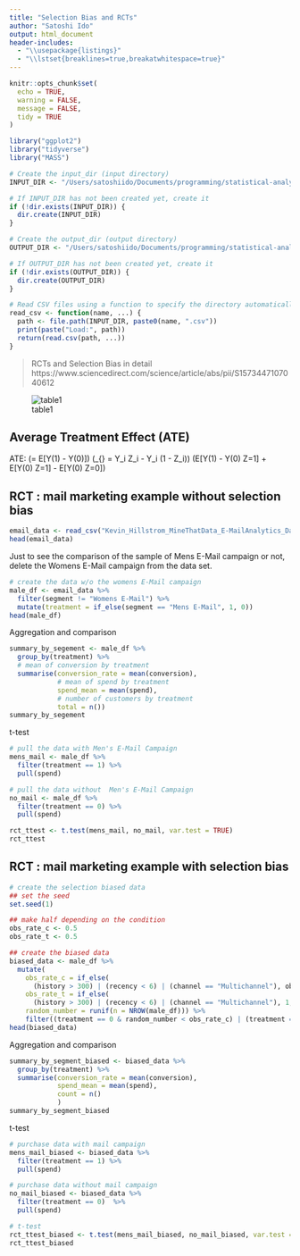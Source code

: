 ```yaml
---
title: "Selection Bias and RCTs"
author: "Satoshi Ido"
output: html_document
header-includes:
  - "\\usepackage{listings}"
  - "\\lstset{breaklines=true,breakatwhitespace=true}"
---
```


```r
knitr::opts_chunk$set(
  echo = TRUE,
  warning = FALSE,
  message = FALSE,
  tidy = TRUE
)
```

```r
library("ggplot2")
library("tidyverse")
library("MASS")
```

```r
# Create the input_dir (input directory)
INPUT_DIR <- "/Users/satoshiido/Documents/programming/statistical-analysis/causal_inference/data"

# If INPUT_DIR has not been created yet, create it
if (!dir.exists(INPUT_DIR)) {
  dir.create(INPUT_DIR)
}

# Create the output_dir (output directory)
OUTPUT_DIR <- "/Users/satoshiido/Documents/programming/statistical-analysis/causal_inference/output"

# If OUTPUT_DIR has not been created yet, create it
if (!dir.exists(OUTPUT_DIR)) {
  dir.create(OUTPUT_DIR)
}

# Read CSV files using a function to specify the directory automatically
read_csv <- function(name, ...) {
  path <- file.path(INPUT_DIR, paste0(name, ".csv"))
  print(paste("Load:", path))
  return(read.csv(path, ...))
}
```

> RCTs and Selection Bias in detail
https://www.sciencedirect.com/science/article/abs/pii/S1573447107040612


![table1](/Users/satoshiido/Documents/programming/statistical-analysis/causal_inference/pic/table1.png)

## Average Treatment Effect (ATE)
ATE: \(\tau = E[Y(1) - Y(0)]\)
\(\tau_{\text{naive}} = \frac{1}{\sum Z_i} \sum Y_i Z_i - \frac{1}{\sum (1 - Z_i)} \sum Y_i (1 - Z_i)\)
\(E[Y(1) - Y(0) \mid Z=1] + E[Y(0) \mid Z=1] - E[Y(0) \mid Z=0]\)

## RCT : mail marketing example without selection bias 
```r
email_data <- read_csv("Kevin_Hillstrom_MineThatData_E-MailAnalytics_DataMiningChallenge_2008.03.20")
head(email_data)
```

Just to see the comparison of the sample of Mens E-Mail campaign or not, delete the Womens E-Mail campaign from the data set.
```r
# create the data w/o the womens E-Mail campaign
male_df <- email_data %>% 
  filter(segment != "Womens E-Mail") %>%
  mutate(treatment = if_else(segment == "Mens E-Mail", 1, 0))
head(male_df)
```

Aggregation and comparison
```r
summary_by_segement <- male_df %>%
  group_by(treatment) %>%
  # mean of conversion by treatment
  summarise(conversion_rate = mean(conversion),
            # mean of spend by treatment
            spend_mean = mean(spend),
            # number of customers by treatment
            total = n())
summary_by_segement
```

t-test
```r
# pull the data with Men's E-Mail Campaign
mens_mail <- male_df %>%
  filter(treatment == 1) %>%
  pull(spend)

# pull the data without  Men's E-Mail Campaign
no_mail <- male_df %>%
  filter(treatment == 0) %>%
  pull(spend)

rct_ttest <- t.test(mens_mail, no_mail, var.test = TRUE)
rct_ttest
```

## RCT : mail marketing example with selection bias
```r
# create the selection biased data
## set the seed
set.seed(1)

## make half depending on the condition
obs_rate_c <- 0.5
obs_rate_t <- 0.5

## create the biased data
biased_data <- male_df %>%
  mutate(
    obs_rate_c = if_else(
      (history > 300) | (recency < 6) | (channel == "Multichannel"), obs_rate_c, 1),
    obs_rate_t = if_else(
      (history > 300) | (recency < 6) | (channel == "Multichannel"), 1, obs_rate_t),
    random_number = runif(n = NROW(male_df))) %>%
    filter((treatment == 0 & random_number < obs_rate_c) | (treatment == 1 & random_number < obs_rate_t))
head(biased_data)
```

Aggregation and comparison
```r
summary_by_segment_biased <- biased_data %>%
  group_by(treatment) %>%
  summarise(conversion_rate = mean(conversion),
            spend_mean = mean(spend),
            count = n()
            )
summary_by_segment_biased
```

t-test
```r
# purchase data with mail campaign
mens_mail_biased <- biased_data %>%
  filter(treatment == 1) %>%
  pull(spend)

# purchase data without mail campaign
no_mail_biased <- biased_data %>%
  filter(treatment == 0)  %>%
  pull(spend)

# t-test
rct_ttest_biased <- t.test(mens_mail_biased, no_mail_biased, var.test = TRUE)
rct_ttest_biased
```